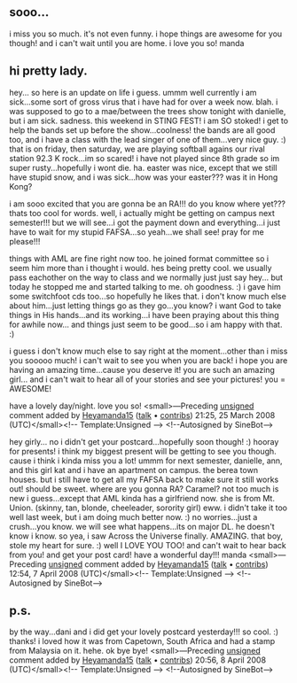 <article id="15555817" title=User talk:Kparker88>
	<talkpage id="15555817" title="User talk:Kparker88">
== sooo... ==

i miss you so much.
it's not even funny.
i hope things are awesome for you though!
and i can't wait until you are home. 
i love you so!
manda

== hi pretty lady. ==

hey...
so here is an update on life i guess.
ummm well currently i am sick...some sort of gross virus that i have had for over a week now. blah.
i was supposed to go to a mae/between the trees show tonight with danielle, but i am sick. sadness.
this weekend in STING FEST! i am SO stoked! i get to help the bands set up before the show...coolness!
the bands are all good too, and i have a class with the lead singer of one of them...very nice guy. :)
that is on friday, then saturday, we are playing softball agains our rival station 92.3 K rock...im so scared!
i have not played since 8th grade so im super rusty...hopefully i wont die. ha.
easter was nice, except that we still have stupid snow, and i was sick...how was your easter??? was it in Hong Kong?

i am sooo excited that you are gonna be an RA!!! do you know where yet??? thats too cool for words.
well, i actually might be getting on campus next semester!!! but we will see...i got the payment down and 
everything...i just have to wait for my stupid FAFSA...so yeah...we shall see! pray for me please!!!

things with AML are fine right now too. he joined format committee so i seem him more than i thought i would.
hes being pretty cool. we usually pass eachother on the way to class and we normally just just say hey...
but today he stopped me and started talking to me. oh goodness. :) i gave him some switchfoot cds too...so 
hopefully he likes that. i don't know much else about him...just letting things go as they go...you know?
i want God to take things in His hands...and its working...i have been praying about this thing for awhile now...
and things just seem to be good...so i am happy with that. :)

i guess i don't know much else to say right at the moment...other than i miss you sooooo much! i can't wait to see
you when you are back! i hope you are having an amazing time...cause you deserve it! you are such an amazing girl...
and i can't wait to hear all of your stories and see your pictures! you = AWESOME!

have a lovely day/night.
love you so!  &lt;small&gt;—Preceding [[Wikipedia:Signatures|unsigned]] comment added by [[User:Heyamanda15|Heyamanda15]] ([[User talk:Heyamanda15|talk]] • [[Special:Contributions/Heyamanda15|contribs]]) 21:25, 25 March 2008 (UTC)&lt;/small&gt;&lt;!-- Template:Unsigned --&gt; &lt;!--Autosigned by SineBot--&gt;

hey girly...
no i didn't get your postcard...hopefully soon though! :)
hooray for presents! i think my biggest present will be getting to see you though.
cause i think i kinda miss you a lot!
ummm for next semester, danielle, ann, and this girl kat and i have an apartment on campus.
the berea town houses.
but i still have to get all my FAFSA back to make sure it still works out!
should be sweet.
where are you gonna RA? Caramel?
not too much is new i guess...except that AML kinda has a girlfriend now.
she is from Mt. Union. (skinny, tan, blonde, cheeleader, sorority girl) eww.
i didn't take it too well last week, but i am doing much better now. :)
no worries...just a crush...you know.
we will see what happens...its on major DL.
he doesn't know i know.
so yea, i saw Across the Universe finally. AMAZING.
that boy, stole my heart for sure. :)
well I LOVE YOU TOO! and can't wait to hear back from you!
and get your post card!
have a wonderful day!!!
manda  &lt;small&gt;—Preceding [[Wikipedia:Signatures|unsigned]] comment added by [[User:Heyamanda15|Heyamanda15]] ([[User talk:Heyamanda15|talk]] • [[Special:Contributions/Heyamanda15|contribs]]) 12:54, 7 April 2008 (UTC)&lt;/small&gt;&lt;!-- Template:Unsigned --&gt; &lt;!--Autosigned by SineBot--&gt;

== p.s. ==

by the way...dani and i did get your lovely postcard yesterday!!!
so cool. :)
thanks! i loved how it was from Capetown, South Africa and had a 
stamp from Malaysia on it. hehe.
ok bye bye!  &lt;small&gt;—Preceding [[Wikipedia:Signatures|unsigned]] comment added by [[User:Heyamanda15|Heyamanda15]] ([[User talk:Heyamanda15|talk]] • [[Special:Contributions/Heyamanda15|contribs]]) 20:56, 8 April 2008 (UTC)&lt;/small&gt;&lt;!-- Template:Unsigned --&gt; &lt;!--Autosigned by SineBot--&gt;
	</talkpage>
</article>